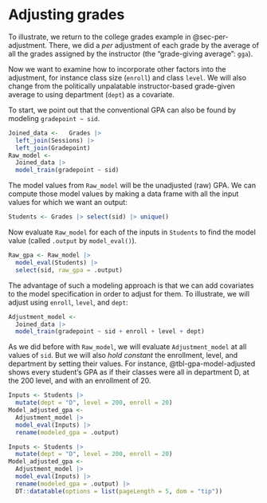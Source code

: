 <!-- Topic12-01 -->
::: {.callout-note collapse="true" #enr-12-01}
# Adjusting grades




To illustrate, we return to the college grades example in @sec-per-adjustment. There, we did a *per* adjustment of each grade by the average of all the grades assigned by the instructor (the "grade-giving average": `gga`). 

Now we want to examine how to incorporate other factors into the adjustment, for instance class size (`enroll`) and class `level`. We will also change from the politically unpalatable instructor-based grade-given average to using department (`dept`) as a covariate.

To start, we point out that the conventional GPA can also be found by modeling `gradepoint ~ sid`. 

```r
Joined_data <-   Grades |> 
  left_join(Sessions) |>
  left_join(Gradepoint) 
Raw_model <- 
  Joined_data |> 
  model_train(gradepoint ~ sid)
```

The model values from `Raw_model` will be the unadjusted (raw) GPA. We can compute those model values by making a data frame with all the input values for which we want an output:

```r
Students <- Grades |> select(sid) |> unique()
```

Now evaluate `Raw_model` for each of the inputs in `Students` to find the model value (called `.output` by `model_eval()`).

```r
Raw_gpa <- Raw_model |>
  model_eval(Students) |>
  select(sid, raw_gpa = .output)
```

The advantage of such a modeling approach is that we can add covariates to the model specification in order to adjust for them. To illustrate, we will adjust using `enroll`, `level`, and `dept`:

```r
Adjustment_model <-
  Joined_data |>
  model_train(gradepoint ~ sid + enroll + level + dept)
```  

As we did before with `Raw_model`, we will evaluate `Adjustment_model` at all values of `sid`. But we will also *hold constant* the enrollment, level, and department by setting their values. For instance, @tbl-gpa-model-adjusted shows every student's GPA as if their classes were all in department D, at the 200 level, and with an enrollment of 20.

::: {#tbl-gpa-model-adjusted}
```r
Inputs <- Students |>
  mutate(dept = "D", level = 200, enroll = 20)
Model_adjusted_gpa <-
  Adjustment_model |>
  model_eval(Inputs) |>
  rename(modeled_gpa = .output)
```

```r
Inputs <- Students |>
  mutate(dept = "D", level = 200, enroll = 20)
Model_adjusted_gpa <-
  Adjustment_model |>
  model_eval(Inputs) |>
  rename(modeled_gpa = .output) |>
  DT::datatable(options = list(pageLength = 5, dom = "tip"))
```
:::

:::
